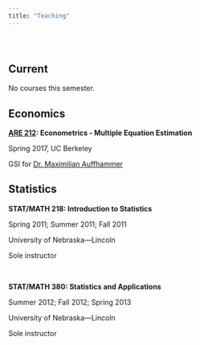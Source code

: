 ```yaml
---
title: "Teaching"
---
```


<br>

# {.tabset .tabset-fade}

## Current

No courses this semester.

## Economics

__[ARE 212](https://edrub.in/ARE212): Econometrics - Multiple Equation Estimation__

Spring 2017, UC Berkeley

GSI for [Dr. Maximilian Auffhammer](http://www.auffhammer.com)

## Statistics

__STAT/MATH 218: Introduction to Statistics__

Spring 2011; Summer 2011; Fall 2011

University of Nebraska—Lincoln

Sole instructor

<br>

__STAT/MATH 380: Statistics and Applications__

Summer 2012; Fall 2012; Spring 2013

University of Nebraska—Lincoln

Sole instructor
